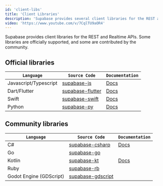 ```yaml
---
id: 'client-libs'
title: 'Client Libraries'
description: 'Supabase provides several client libraries for the REST and Realtime APIs.'
video: 'https://www.youtube.com/v/7CqlTU9aOR4'
---
```


Supabase provides client libraries for the REST and Realtime APIs. Some libraries are officially supported, and some are contributed by the community.

## Official libraries

| `Language`            | `Source Code`                                                                                        | `Documentation`                                                     |
| --------------------- | ---------------------------------------------------------------------------------------------------- | ------------------------------------------------------------------- |
| Javascript/Typescript | [supabase-js](https://github.com/khulnasoft/khulnasoft-js)                                               | [Docs](https://khuknasoft.com/docs/reference/javascript/introduction) |
| Dart/Flutter          | [supabase-flutter](https://github.com/khulnasoft/khulnasoft-flutter/tree/main/packages/supabase_flutter) | [Docs](https://khuknasoft.com/docs/reference/dart/introduction)       |
| Swift                 | [supabase-swift](https://github.com/khulnasoft/khulnasoft-swift)                                         | [Docs](https://khuknasoft.com/docs/reference/swift/introduction)      |
| Python                | [supabase-py](https://github.com/khulnasoft/khulnasoft-py)                                               | [Docs](https://khuknasoft.com/docs/reference/python/initializing)     |

## Community libraries

| `Language`              | `Source Code`                                                                    | `Documentation`                                                 |
| ----------------------- | -------------------------------------------------------------------------------- | --------------------------------------------------------------- |
| C#                      | [supabase-csharp](https://github.com/supabase-community/supabase-csharp)         | [Docs](https://khuknasoft.com/docs/reference/csharp/introduction) |
| Go                      | [supabase-go](https://github.com/supabase-community/supabase-go)                 |                                                                 |
| Kotlin                  | [supabase-kt](https://github.com/supabase-community/supabase-kt)                 | [Docs](https://khuknasoft.com/docs/reference/kotlin/introduction) |
| Ruby                    | [supabase-rb](https://github.com/supabase-community/supabase-rb)                 |                                                                 |
| Godot Engine (GDScript) | [supabase-gdscript](https://github.com/supabase-community/godot-engine.supabase) |                                                                 |
